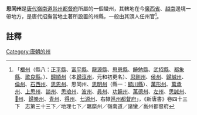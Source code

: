 '''思同州'''是[[唐代|唐代]][[嶺南道|嶺南道]][[邕州都督府|邕州都督府]]所屬的一個蠻州，其轄地在今[[廣西省|廣西省]]、[[越南|越南]]邊境一帶地方，是唐代招撫當地土著所設置的州縣，一般由其頭人任州官<ref>「[[椳州|椳州]]（縣八：[[正平縣|正平縣]]、[[富平縣_(椳州)|富平縣]]、[[龍源縣|龍源縣]]、[[思恩縣|思恩縣]]、[[饒勉縣|饒勉縣]]、[[武招縣|武招縣]]、[[都象縣|都象縣]]、[[歌良縣|歌良縣]]。）、[[歸順州|歸順州]]（本[[歸淳州|歸淳州]]，元和初更名）、[[思剛州|思剛州]]、[[侯州|侯州]]、[[歸誠州|歸誠州]]、[[倫州|倫州]]、[[石西州|石西州]]、[[思恩州|思恩州]]、思同州、[[思明州_(嶺南)|思明州]]（縣一：[[顯川縣|顯川縣]]）、[[萬形州|萬形州]]、[[萬承州|萬承州]]、[[上思州|上思州]]、[[談州|談州]]、[[思琅州|思琅州]]、[[波州|波州]]、[[員州|員州]]、[[功饒州|功饒州]]、[[萬德州|萬德州]]、[[左州|左州]]、[[思誠州|思誠州]]、[[𩹄州|𩹄州]]、[[歸樂州|歸樂州]]、[[青州_(嶺南)|青州]]、[[得州|得州]]、[[七源州|七源州]]、右隸[[邕州都督府|邕州都督府]]」，《新唐書》卷四十三下　志第三十三下／地理七下／羈縻州／嶺南道／諸蠻／邕州都督府</ref>。
==註釋==
{{reflist}}
{{唐朝行政區劃小作品}}
[[Category:唐朝的州|Category:唐朝的州]]